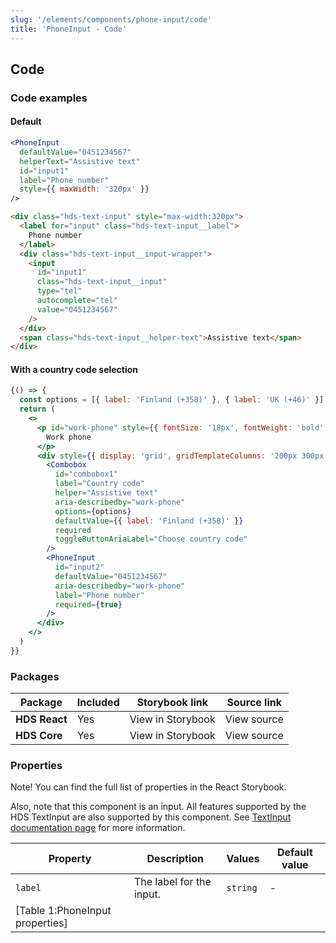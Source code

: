 ```yaml
---
slug: '/elements/components/phone-input/code'
title: 'PhoneInput - Code'
---
```




## Code

### Code examples 

#### Default
<Playground>


```jsx
<PhoneInput
  defaultValue="0451234567"
  helperText="Assistive text"
  id="input1"
  label="Phone number"
  style={{ maxWidth: '320px' }}
/>
```

```html
<div class="hds-text-input" style="max-width:320px">
  <label for="input" class="hds-text-input__label">
    Phone number
  </label>
  <div class="hds-text-input__input-wrapper">
    <input
      id="input1"
      class="hds-text-input__input"
      type="tel"
      autocomplete="tel"
      value="0451234567"
    />
  </div>
  <span class="hds-text-input__helper-text">Assistive text</span>
</div>
```

</Playground>

####  With a country code selection
<Playground>


```jsx
{() => {
  const options = [{ label: 'Finland (+358)' }, { label: 'UK (+46)' }];
  return (
    <>
      <p id="work-phone" style={{ fontSize: '18px', fontWeight: 'bold' }}>
        Work phone
      </p>
      <div style={{ display: 'grid', gridTemplateColumns: '200px 300px', columnGap: '16px' }}>
        <Combobox
          id="combobox1"
          label="Country code"
          helper="Assistive text"
          aria-describedby="work-phone"
          options={options}
          defaultValue={{ label: 'Finland (+358)' }}
          required
          toggleButtonAriaLabel="Choose country code"
        />
        <PhoneInput
          id="input2"
          defaultValue="0451234567"
          aria-describedby="work-phone"
          label="Phone number"
          required={true}
        />
      </div>
    </>
  )
}}
```

</Playground>

### Packages
| Package           | Included                      | Storybook link                                                                                                                      | Source link   |
| ----------------- | ----------------------------- | ----------------------------------------------------------------------------------------------------------------------------------- | ------------- |
| **HDS React**     | <IconCheckCircleFill /> Yes   | <Link size="M" external href="/storybook/react/?path=/story/components-phoneinput--default">View in Storybook</Link> | <Link size="M" external href="https://github.com/City-of-Helsinki/helsinki-design-system/tree/master/packages/react/src/components/phoneInput">View source</Link> |
| **HDS Core**      | <IconCheckCircleFill /> Yes   | <Link size="M" external href="/storybook/core/?path=/story/components-phone-input--default">View in Storybook</Link> | <Link size="M" external href="https://github.com/City-of-Helsinki/helsinki-design-system/tree/master/packages/core/src/components/phone-input">View source</Link> |

### Properties
Note! You can find the full list of properties in the <Link size="M" href="/storybook/react/?path=/story/components-phoneinput--default" external>React Storybook.</Link>

Also, note that this component is an input. All features supported by the HDS TextInput are also supported by this component. See [TextInput documentation page](/elements/components/text-input) for more information.

| Property                         | Description                                                                                                                                                                                    | Values    | Default value |
| -------------------------------- | ---------------------------------------------------------------------------------------------------------------------------------------------------------------------------------------------- | --------- | ------------- |
| `label`                          | The label for the input.                                                                                                                                                                       | `string`  | -             |
[Table 1:PhoneInput properties]|

